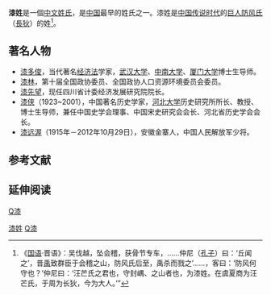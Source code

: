 '''漆姓'''是一個[[中文|中文]][[姓氏|姓氏]]，是[[中国|中国]]最早的姓氏之一。漆姓是[[中国传说时代|中国传说时代]]的[[巨人|巨人]][[防风氏|防风氏]]（[[長狄|長狄]]）的姓<ref>《[[国语_(书)|国语]]·晋语》：吴伐越，坠会稽，获骨节专车，……仲尼（[[孔子|孔子]]）曰：‘丘闻之’，昔[[禹|禹]]致群臣于会稽之山，防风氏后至，禹杀而戮之’……，客曰：‘防风何守也？’仲尼曰：‘汪芒氏之君也，守封嵎、之山者也，为漆姓。在虞夏商为汪芒氏，于周为长狄，今为大人。’”</ref>。

== 著名人物 ==
* [[漆多俊|漆多俊]]，当代著名[[经济法|经济法]]学家，[[武汉大学|武汉大学]]、[[中南大学|中南大学]]、[[厦门大学|厦门大学]]博士生导师。
* [[漆林|漆林]]，第十届全国政协委员、全国政协人口资源环境委员会委员。
* [[漆先望|漆先望]]，现任四川省计委经济发展研究院院长。
* [[漆侠|漆侠]]（1923~2001），中国著名历史学家，[[河北大学|河北大学]]历史研究所所长、教授、博士生导师，兼任中国史学会理事、中国宋史研究会会长、河北省历史学会会长。
* [[漆远渥|漆远渥]]（1915年－2012年10月29日），安徽金寨人，中国人民解放军少将。

== 参考文献 ==
{{Reflist}}

== 延伸阅读 ==
{{Wikisource further reading}}
{{Surname-stub}}

[[Category:漆姓|]]
[[Category:漢姓|Q漆]]
[[category:中國上古姓氏|Q漆]]